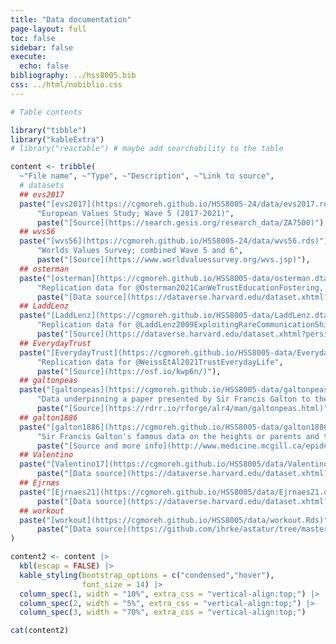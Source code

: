 ```yaml
---
title: "Data documentation"
page-layout: full
toc: false
sidebar: false
execute:
  echo: false
bibliography: ../hss8005.bib
css: ../html/nobiblio.css
---
```



```r
# Table contents

library("tibble")
library("kableExtra")
# library("reactable") # maybe add searchability to the table

content <- tribble(
  ~"File name", ~"Type", ~"Description", ~"Link to source",
  # datasets
  ## evs2017
  paste("[evs2017](https://cgmoreh.github.io/HSS8005-24/data/evs2017.rds)"), ".Rds",
      "European Values Study; Wave 5 (2017-2021)",
      paste("[Source](https://search.gesis.org/research_data/ZA7500)"),# add <br> and more link lines where available
  ## wvs56
  paste("[wvs56](https://cgmoreh.github.io/HSS8005-24/data/wvs56.rds)"), ".Rds",
      "Worlds Values Survey; combined Wave 5 and 6",
      paste("[Source](https://www.worldvaluessurvey.org/wvs.jsp)"),
  ## osterman
  paste("[osterman](https://cgmoreh.github.io/HSS8005-data/osterman.dta)"), ".dta",
      "Replication data for @Osterman2021CanWeTrustEducationFostering, based on European Social Survey Rounds 1-9 data",
      paste("[Data source](https://dataverse.harvard.edu/dataset.xhtml?persistentId=doi:10.7910/DVN/RCSCDA)", "<br>", "[Open access article](https://link.springer.com/article/10.1007/s11205-020-02529-y)", "<br>", "[Supplementary materials](https://static-content.springer.com/esm/art%3A10.1007%2Fs11205-020-02529-y/MediaObjects/11205_2020_2529_MOESM1_ESM.pdf)"),
  ## LaddLenz
  paste("[LaddLenz](https://cgmoreh.github.io/HSS8005-data/LaddLenz.dta)"), ".dta",
      "Replication data for @LaddLenz2009ExploitingRareCommunicationShiftDocument, based on British Election Panel Study data. Included in @Hainmueller2012EntropyBalancingCausalEffectsMultivariate",
      paste("[Source](https://dataverse.harvard.edu/dataset.xhtml?persistentId=hdl:1902.1/16077)"),
  ## EverydayTrust
  paste("[EverydayTrust](https://cgmoreh.github.io/HSS8005-data/EverydayTrust.Rds)"), ".Rds", 
      "Replication data for @WeissEtAl2021TrustEverydayLife", 
      paste("[Source](https://osf.io/kwp6n/)"),
  ## galtonpeas
  paste("[galtonpeas](https://cgmoreh.github.io/HSS8005-data/galtonpeas.Rds)"), ".Rds",
      "Data underpinning a paper presented by Sir Francis Galton to the Royal Institute on February 9, 1877, summarising his experiments on sweet peas in which he compared the size of peas produced by parent plants to those produced by offspring plants.",
      paste("[Source](https://rdrr.io/rforge/alr4/man/galtonpeas.html)"),
  ## galton1886
  paste("[galton1886](https://cgmoreh.github.io/HSS8005-data/galton1886.dta)"), ".dta",
      "Sir Francis Galton's famous data on the heights or parents and their children underpinning his 1886 paper [@Galton1886RegressionMediocrityHereditaryStature].",
      paste("[Source and more info](http://www.medicine.mcgill.ca/epidemiology/hanley/galton/)"),
  ## Valentino
  paste("[Valentino17](https://cgmoreh.github.io/HSS8005/data/Valentino17.dta)"), ".dta", "Replication data for @ValentinoEtAl2019EconomicCulturalDriversImmigrantSupport, based on original data collected through YouGov in 11 countries. The original dataset provided by the authors is called ***imm.bjpols.dta*** and the original analysis was performed in Stata.",
      paste("[Data source](https://dataverse.harvard.edu/dataset.xhtml?persistentId=doi:10.7910/DVN/R5MEKK)", "<br>", "[Open access article](https://ora.ox.ac.uk/objects/uuid:33db61d3-a72c-4dc1-8ad5-53fc37728650)", "<br>", "[Supplementary materials](https://static.cambridge.org/content/id/urn:cambridge.org:id:article:S000712341700031X/resource/name/S000712341700031Xsup001.pdf)"),
  ## Ejrnæs
  paste("[Ejrnaes21](https://cgmoreh.github.io/HSS8005/data/Ejrnaes21.dta)"), ".dta", "Replication data for @EjrnaesJensen2021GoYourOwnWayPathways, based on data from the European Social Survey Round 8. The original dataset provided by the authors is called ***G&O_Final.tab*** and the original analysis was performed in Stata.",
      paste("[Data source](https://dataverse.harvard.edu/dataset.xhtml?persistentId=doi:10.7910/DVN/VAFIIO)", "<br>", "[Open access article](https://research.cbs.dk/en/publications/go-your-own-way-the-pathways-to-exiting-the-european-union)", "<br>", "[Supplementary materials](https://static.cambridge.org/content/id/urn:cambridge.org:id:article:S0017257X20000378/resource/name/S0017257X20000378sup001.docx)"),
  ## workout
  paste("[workout](https://cgmoreh.github.io/HSS8005/data/workout.Rds)"), ".Rds", "Example dataset from @MehmetogluMittner2021AppliedStatisticsUsingGuideSocial; a combined version of the original `workout2` and `workout3` datasets included in the {astatur} package",
      paste("[Data source](https://github.com/ihrke/astatur/tree/master/data)")  
)

content2 <- content |> 
  kbl(escap = FALSE) |> 
  kable_styling(bootstrap_options = c("condensed","hover"),
                font_size = 14) |>
  column_spec(1, width = "10%", extra_css = "vertical-align:top;") |>  
  column_spec(2, width = "5%", extra_css = "vertical-align:top;") |>  
  column_spec(3, width = "70%", extra_css = "vertical-align:top;")

```

::: text-sm
```r
cat(content2)
```
:::

<!-- The datasets can be downloaded by clicking on the file name, or read into `R` directly from `"https://cgmoreh.github.io/HSS8005-24/data/___"` (using a type-appropriate read function and replacing \_\_\_ with "File name" and "Type" extension; e.g. `sjlabelled::read_stata("https://cgmoreh.github.io/HSS8005-24/data/dataset.dta")` or `datawizard::data_read("https://cgmoreh.github.io/HSS8005-24/data/dataset.dta")`). -->

